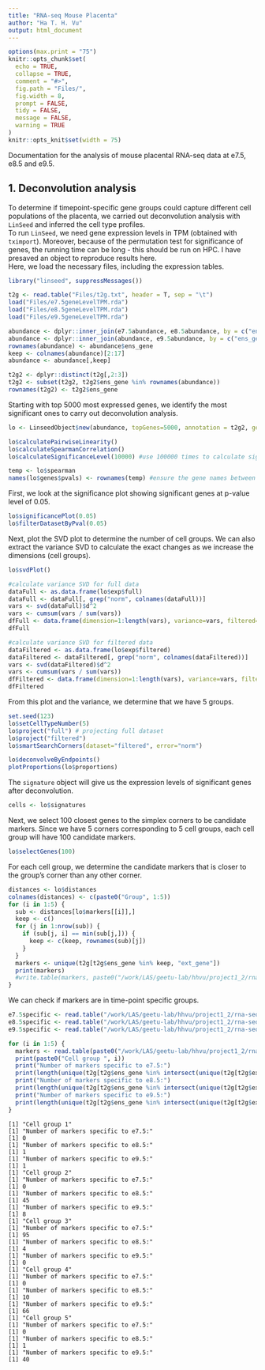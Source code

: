 ```yaml
---
title: "RNA-seq Mouse Placenta"
author: "Ha T. H. Vu"
output: html_document
---
```

  
```r
options(max.print = "75")
knitr::opts_chunk$set(
  echo = TRUE,
  collapse = TRUE,
  comment = "#>",
  fig.path = "Files/",
  fig.width = 8,
  prompt = FALSE,
  tidy = FALSE,
  message = FALSE,
  warning = TRUE
)
knitr::opts_knit$set(width = 75)
```

Documentation for the analysis of mouse placental RNA-seq data at e7.5, e8.5 and e9.5.

## 1. Deconvolution analysis
To determine if timepoint-specific gene groups could capture different cell populations of the placenta, we carried out deconvolution analysis with `LinSeed` and inferred the cell type profiles. <br>
To run `LinSeed`, we need gene expression levels in TPM (obtained with `tximport`). Moreover, because of the permutation test for significance of genes, the running time can be long - this should be run on HPC. I have presaved an object to reproduce results here.<br>
Here, we load the necessary files, including the expression tables.
```r
library("linseed", suppressMessages())

t2g <- read.table("Files/t2g.txt", header = T, sep = "\t")
load("Files/e7.5geneLevelTPM.rda")
load("Files/e8.5geneLevelTPM.rda")
load("Files/e9.5geneLevelTPM.rda")

abundance <- dplyr::inner_join(e7.5abundance, e8.5abundance, by = c("ens_gene" = "ens_gene"))
abundance <- dplyr::inner_join(abundance, e9.5abundance, by = c("ens_gene" = "ens_gene"))
rownames(abundance) <- abundance$ens_gene
keep <- colnames(abundance)[2:17]
abundance <- abundance[,keep]

t2g2 <- dplyr::distinct(t2g[,2:3])
t2g2 <- subset(t2g2, t2g2$ens_gene %in% rownames(abundance))
rownames(t2g2) <- t2g2$ens_gene
```
Starting with top 5000 most expressed genes, we identify the most significant ones to carry out deconvolution analysis.
```r
lo <- LinseedObject$new(abundance, topGenes=5000, annotation = t2g2, geneSymbol = "ens_gene") #use top 5000 most expressed genes

lo$calculatePairwiseLinearity()
lo$calculateSpearmanCorrelation()
lo$calculateSignificanceLevel(10000) #use 100000 times to calculate significance. To reduce running time, reduce this number, but the results will be different

temp <- lo$spearman
names(lo$genes$pvals) <- rownames(temp) #ensure the gene names between objects matched
```
First, we look at the significance plot showing significant genes at p-value level of 0.05.
```r
lo$significancePlot(0.05)
lo$filterDatasetByPval(0.05)
```
Next, plot the SVD plot to determine the number of cell groups. We can also extract the variance SVD to calculate the exact changes as we increase the dimensions (cell groups).
```r
lo$svdPlot()

#calculate variance SVD for full data
dataFull <- as.data.frame(lo$exp$full)
dataFull <- dataFull[, grep("norm", colnames(dataFull))]
vars <- svd(dataFull)$d^2
vars <- cumsum(vars / sum(vars))
dfFull <- data.frame(dimension=1:length(vars), variance=vars, filtered=FALSE)
dfFull

#calculate variance SVD for filtered data
dataFiltered <- as.data.frame(lo$exp$filtered)
dataFiltered <- dataFiltered[, grep("norm", colnames(dataFiltered))]
vars <- svd(dataFiltered)$d^2
vars <- cumsum(vars / sum(vars))
dfFiltered <- data.frame(dimension=1:length(vars), variance=vars, filtered=TRUE)
dfFiltered
```
From this plot and the variance, we determine that we have 5 groups.
```r
set.seed(123)
lo$setCellTypeNumber(5)
lo$project("full") # projecting full dataset
lo$project("filtered")
lo$smartSearchCorners(dataset="filtered", error="norm")

lo$deconvolveByEndpoints()
plotProportions(lo$proportions)
```
The `signature` object will give us the expression levels of significant genes after deconvolution.
```r
cells <- lo$signatures
```
Next, we select 100 closest genes to the simplex corners to be candidate markers. Since we have 5 corners corresponding to 5 cell groups, each cell group will have 100 candidate markers.
```r
lo$selectGenes(100)
```
For each cell group, we determine the candidate markers that is closer to the group's corner than any other corner.
```r
distances <- lo$distances
colnames(distances) <- c(paste0("Group", 1:5))
for (i in 1:5) {
  sub <- distances[lo$markers[[i]],]
  keep <- c()
  for (j in 1:nrow(sub)) {
    if (sub[j, i] == min(sub[j,])) {
      keep <- c(keep, rownames(sub)[j])
    }
  }
  markers <- unique(t2g[t2g$ens_gene %in% keep, "ext_gene"])
  print(markers)
  #write.table(markers, paste0("/work/LAS/geetu-lab/hhvu/project1_2/rna-seq/7_deconvolution/cell", i, "markers-minDistance-inTop100.txt"), quote = F, row.names = F)
}
```
We can check if markers are in time-point specific groups.
```r
e7.5specific <- read.table("/work/LAS/geetu-lab/hhvu/project1_2/rna-seq/4_specificGenes/e7.5specific_ensGenes.txt")
e8.5specific <- read.table("/work/LAS/geetu-lab/hhvu/project1_2/rna-seq/4_specificGenes/e8.5specific_ensGenes.txt")
e9.5specific <- read.table("/work/LAS/geetu-lab/hhvu/project1_2/rna-seq/4_specificGenes/e9.5specific_ensGenes.txt")

for (i in 1:5) {
  markers <- read.table(paste0("/work/LAS/geetu-lab/hhvu/project1_2/rna-seq/7_deconvolution/cell", i, "markers-minDistance-inTop100.txt"), header = T, sep = "\t")
  print(paste0("Cell group ", i))
  print("Number of markers specific to e7.5:")
  print(length(unique(t2g[t2g$ens_gene %in% intersect(unique(t2g[t2g$ext_gene %in% markers$x, "ens_gene"]), e7.5specific$V1), "ext_gene"])))
  print("Number of markers specific to e8.5:")
  print(length(unique(t2g[t2g$ens_gene %in% intersect(unique(t2g[t2g$ext_gene %in% markers$x, "ens_gene"]), e8.5specific$V1), "ext_gene"])))
  print("Number of markers specific to e9.5:")
  print(length(unique(t2g[t2g$ens_gene %in% intersect(unique(t2g[t2g$ext_gene %in% markers$x, "ens_gene"]), e9.5specific$V1), "ext_gene"])))
}
```
```
[1] "Cell group 1"
[1] "Number of markers specific to e7.5:"
[1] 0
[1] "Number of markers specific to e8.5:"
[1] 1
[1] "Number of markers specific to e9.5:"
[1] 1
[1] "Cell group 2"
[1] "Number of markers specific to e7.5:"
[1] 0
[1] "Number of markers specific to e8.5:"
[1] 45
[1] "Number of markers specific to e9.5:"
[1] 8
[1] "Cell group 3"
[1] "Number of markers specific to e7.5:"
[1] 95
[1] "Number of markers specific to e8.5:"
[1] 4
[1] "Number of markers specific to e9.5:"
[1] 0
[1] "Cell group 4"
[1] "Number of markers specific to e7.5:"
[1] 0
[1] "Number of markers specific to e8.5:"
[1] 10
[1] "Number of markers specific to e9.5:"
[1] 66
[1] "Cell group 5"
[1] "Number of markers specific to e7.5:"
[1] 0
[1] "Number of markers specific to e8.5:"
[1] 1
[1] "Number of markers specific to e9.5:"
[1] 40
```

